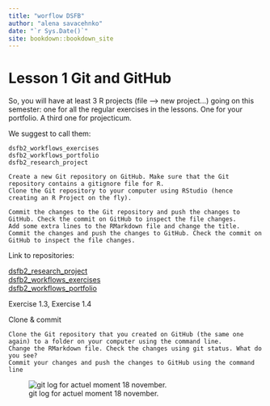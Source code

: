 ```yaml
--- 
title: "worflow DSFB"
author: "alena savacehnko"
date: "`r Sys.Date()`"
site: bookdown::bookdown_site
---
```


# Lesson 1 Git and GitHub 


<div class="gray"> 
So, you will have at least 3 R projects (file –> new project…) going on this semester: one for all the regular exercises in the lessons. One for your portfolio. A third one for projecticum.

We suggest to call them:

    dsfb2_workflows_exercises
    dsfb2_workflows_portfolio
    dsfb2_research_project

</div>


<div class="gray"> 
    Create a new Git repository on GitHub. Make sure that the Git repository contains a gitignore file for R.
    Clone the Git repository to your computer using RStudio (hence creating an R Project on the fly).
  
    Commit the changes to the Git repository and push the changes to GitHub. Check the commit on GitHub to inspect the file changes.
    Add some extra lines to the RMarkdown file and change the title. Commit the changes and push the changes to GitHub. Check the commit on GitHub to inspect the file changes.


</div>

Link to repositories:

[dsfb2_research_project]( https://github.com/ProjecticumDataScience/minion_seq.git) 
</br>
[dsfb2_workflows_exercises]( https://github.com/alenagrrr3/worfklow_ds_2.git)
</br>
[dsfb2_workflows_portfolio]( https://github.com/alenagrrr3/portfolio_alena_savachenko.git)
</br>


<div class="gray"> 
Exercise 1.3, Exercise 1.4

Clone & commit

    Clone the Git repository that you created on GitHub (the same one again) to a folder on your computer using the command line.
    Change the RMarkdown file. Check the changes using git status. What do you see?
    Commit your changes and push the changes to GitHub using the command line

</div>


![git log for actuel moment 18 november.](images/img1.png)



